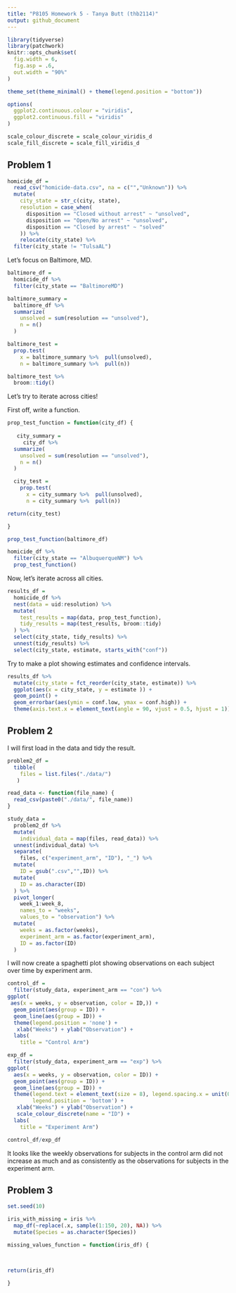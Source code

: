 ```yaml
---
title: "P8105 Homework 5 - Tanya Butt (thb2114)"
output: github_document
---
```


```r
library(tidyverse)
library(patchwork)
knitr::opts_chunk$set(
  fig.width = 6,
  fig.asp = .6,
  out.width = "90%"
)

theme_set(theme_minimal() + theme(legend.position = "bottom"))

options(
  ggplot2.continuous.colour = "viridis",
  ggplot2.continuous.fill = "viridis"
)

scale_colour_discrete = scale_colour_viridis_d
scale_fill_discrete = scale_fill_viridis_d
```

## Problem 1

```r
homicide_df = 
  read_csv("homicide-data.csv", na = c("","Unknown")) %>% 
  mutate(
    city_state = str_c(city, state),
    resolution = case_when(
      disposition == "Closed without arrest" ~ "unsolved",
      disposition == "Open/No arrest" ~ "unsolved",
      disposition == "Closed by arrest" ~ "solved"
    )) %>% 
    relocate(city_state) %>% 
  filter(city_state != "TulsaAL")
```

Let's focus on Baltimore, MD.

```r
baltimore_df =
  homicide_df %>% 
  filter(city_state == "BaltimoreMD")

baltimore_summary =
  baltimore_df %>% 
  summarize(
    unsolved = sum(resolution == "unsolved"),
    n = n()
  )

baltimore_test = 
  prop.test(
    x = baltimore_summary %>%  pull(unsolved), 
    n = baltimore_summary %>%  pull(n))

baltimore_test %>% 
  broom::tidy()
```

Let's try to iterate across cities!

First off, write a function.
```r
prop_test_function = function(city_df) {
 
   city_summary =
     city_df %>% 
  summarize(
    unsolved = sum(resolution == "unsolved"),
    n = n()
  )

  city_test = 
    prop.test(
      x = city_summary %>%  pull(unsolved), 
      n = city_summary %>%  pull(n))

return(city_test)

}

prop_test_function(baltimore_df)

homicide_df %>% 
  filter(city_state == "AlbuquerqueNM") %>% 
  prop_test_function()
```

Now, let's iterate across all cities.

```r
results_df = 
  homicide_df %>% 
  nest(data = uid:resolution) %>% 
  mutate(
    test_results = map(data, prop_test_function),
    tidy_results = map(test_results, broom::tidy)
  ) %>% 
  select(city_state, tidy_results) %>% 
  unnest(tidy_results) %>% 
  select(city_state, estimate, starts_with("conf"))

```

Try to make a plot showing estimates and confidence intervals.

```r
results_df %>% 
  mutate(city_state = fct_reorder(city_state, estimate)) %>% 
  ggplot(aes(x = city_state, y = estimate )) +
  geom_point() +
  geom_errorbar(aes(ymin = conf.low, ymax = conf.high)) +
  theme(axis.text.x = element_text(angle = 90, vjust = 0.5, hjust = 1))
```

## Problem 2

I will first load in the data and tidy the result.
```r
problem2_df = 
  tibble(
    files = list.files("./data/")
   )

read_data <- function(file_name) {
  read_csv(paste0("./data/", file_name))
}

study_data =
  problem2_df %>%
  mutate(
    individual_data = map(files, read_data)) %>% 
  unnest(individual_data) %>%
  separate(
    files, c("experiment_arm", "ID"), "_") %>% 
  mutate(
    ID = gsub(".csv","",ID)) %>% 
  mutate(
    ID = as.character(ID)
  ) %>% 
  pivot_longer(
    week_1:week_8,
    names_to = "weeks",
    values_to = "observation") %>% 
  mutate(
    weeks = as.factor(weeks),
    experiment_arm = as.factor(experiment_arm),
    ID = as.factor(ID)
  )
```

I will now create a spaghetti plot showing observations on each subject over time by experiment arm.

```r

control_df =  
  filter(study_data, experiment_arm == "con") %>% 
ggplot( 
 aes(x = weeks, y = observation, color = ID,)) +
  geom_point(aes(group = ID)) +
  geom_line(aes(group = ID)) +
  theme(legend.position = 'none') +
   xlab("Weeks") + ylab("Observation") +
  labs(
    title = "Control Arm")

exp_df =  
  filter(study_data, experiment_arm == "exp") %>% 
ggplot( 
  aes(x = weeks, y = observation, color = ID)) +
  geom_point(aes(group = ID)) +
  geom_line(aes(group = ID)) +
  theme(legend.text = element_text(size = 8), legend.spacing.x = unit(0.05, 'cm'),
        legend.position = 'bottom') +
   xlab("Weeks") + ylab("Observation") +
   scale_colour_discrete(name = "ID") +
  labs(
    title = "Experiment Arm")

control_df/exp_df
```

It looks like the weekly observations for subjects in the control arm did not increase as much and as consistently as the observations for subjects in the 
experiment arm.

## Problem 3

```r
set.seed(10)

iris_with_missing = iris %>% 
  map_df(~replace(.x, sample(1:150, 20), NA)) %>%
  mutate(Species = as.character(Species))

missing_values_function = function(iris_df) {
 
   

return(iris_df)

}
```

